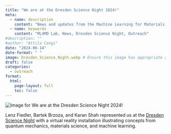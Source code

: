 ```yaml
---
title: "We are at the Dresden Science Night 2024!"
meta:
  - name: description
    content: "News and updates from the Machine Learning for Materials Design (ML4MD) Lab: We are at the Dresden Science Night 2024!"
  - name: keywords
    content: "ML4MD Lab, News, Dresden Science Night, Outreach"
#description: ""
#author: "Attila Cangi"
date: "2024-06-14"
date-format: " "
image: Dresden_Science_Night.webp # Ensure this image has appropriate alt text if used directly in content
draft: false
categories:
  - outreach
format:
  html:
    page-layout: full
    toc: false
---
```

![](Dresden_Science_Night.webp){.news-thumbnail alt="Image for We are at the Dresden Science Night 2024!"}

Lenz Fiedler, Bartek Brzoza, and Karan Shah represented us at the [Dresden Science Night](https://www.wissenschaftsnacht-dresden.de/en/){target="_blank"} with a virtual reality installation illustrating concepts from quantum mechanics, materials science, and machine learning.

